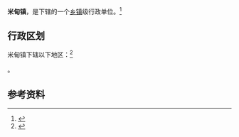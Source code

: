 {{中国乡级行政区|53/29/23/108/000
|位置图文件名 = 米甸镇位置图.svg
|位置图描述 = 米甸镇在祥云县的位置
|景观照片文件名 = 云南省祥云县米甸镇.jpg
|政府驻地 = 米甸街
|毗邻行政区 = 东：[[楚雄彝族自治州|楚雄州]][[大姚县|大姚县]]<br>东南：[[东山彝族乡_(祥云县)|东山彝族乡]]<br>南：[[禾甸镇|禾甸镇]]<br>西：[[漾濞彝族自治县|漾濞县]]<br>西北：[[宾川县|宾川县]][[乔甸镇|乔甸镇]]、[[拉乌彝族乡|拉乌彝族乡]]
|总面积 = 413平方千米
|总人口 = 23,678<ref>{{Cite web|title=祥云县第七次全国人口普查主要数据公报|url=https://mp.weixin.qq.com/s/9vHFNE0PhcZ95fSjDic6RA|access-date=2022-01-07|date=2021-07-02|publisher=祥云时讯|archive-date=2022-06-15|archive-url=https://web.archive.org/web/20220615060335/https://mp.weixin.qq.com/s/9vHFNE0PhcZ95fSjDic6RA|dead-url=no}}</ref>
|总人口年份 = 2020
|邮政编码 = 672109
}}
'''米甸镇'''，是{{PRC admin/fullname|53/29/23/108/000|3}}下辖的一个[[乡镇|乡镇]]级行政单位。<ref>{{PRC admin/ref sgc|{{PRC admin/parent|53/29/23/108/000}}}}</ref>

== 行政区划 ==

米甸镇下辖以下地区：<ref>{{PRC admin/ref sgc|53/29/23/108/000}}</ref>

{{PRC admin/children|53/29/23/108/000}}。

== 参考资料 ==

{{reflist}}

{{行政区划小作品}}
{{PRC admin/navcat|53/29/23/108/000}}